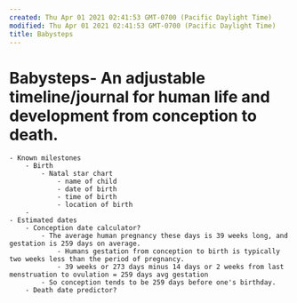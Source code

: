 ```yaml
---
created: Thu Apr 01 2021 02:41:53 GMT-0700 (Pacific Daylight Time)
modified: Thu Apr 01 2021 02:41:53 GMT-0700 (Pacific Daylight Time)
title: Babysteps
---
```

# Babysteps- An adjustable timeline/journal for human life and development from conception to death.
    - Known milestones
        - Birth
            - Natal star chart
                - name of child
                - date of birth
                - time of birth
                - location of birth
        - 
    - Estimated dates
        - Conception date calculator?
            - The average human pregnancy these days is 39 weeks long, and gestation is 259 days on average.
                - Humans gestation from conception to birth is typically two weeks less than the period of pregnancy.
                - 39 weeks or 273 days minus 14 days or 2 weeks from last menstruation to ovulation = 259 days avg gestation
            - So conception tends to be 259 days before one's birthday.
        - Death date predictor?
